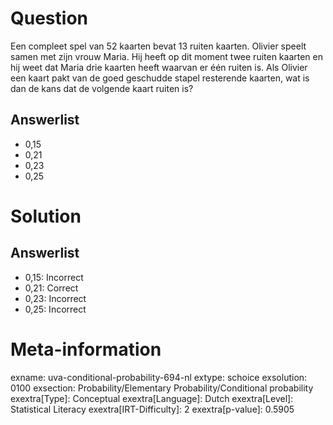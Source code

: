 Question
========

Een compleet spel van 52 kaarten bevat 13 ruiten kaarten. Olivier speelt
samen met zijn vrouw Maria. Hij heeft op dit moment twee ruiten kaarten
en hij weet dat Maria drie kaarten heeft waarvan er één ruiten is. Als
Olivier een kaart pakt van de goed geschudde stapel resterende kaarten,
wat is dan de kans dat de volgende kaart ruiten is?

Answerlist
----------

* 0,15
* 0,21
* 0,23
* 0,25

Solution
========

Answerlist
----------

* 0,15: Incorrect
* 0,21: Correct
* 0,23: Incorrect
* 0,25: Incorrect

Meta-information
================
exname: uva-conditional-probability-694-nl
extype: schoice
exsolution: 0100
exsection: Probability/Elementary Probability/Conditional probability
exextra[Type]: Conceptual
exextra[Language]: Dutch
exextra[Level]: Statistical Literacy
exextra[IRT-Difficulty]: 2
exextra[p-value]: 0.5905
